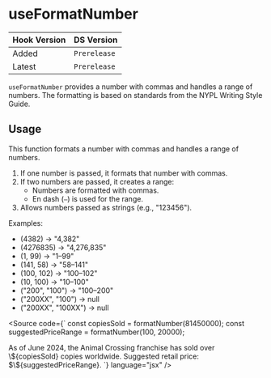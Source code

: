
<Meta title="Hooks/useFormatNumber" />

# useFormatNumber

| Hook Version | DS Version   |
| ------------ | ------------ |
| Added        | `Prerelease` |
| Latest       | `Prerelease` |

`useFormatNumber` provides a number with commas and handles a range of numbers.
The formatting is based on standards from the NYPL Writing Style Guide.

## Usage

This function formats a number with commas and handles a range of numbers.

1. If one number is passed, it formats that number with commas.
2. If two numbers are passed, it creates a range:
   - Numbers are formatted with commas.
   - En dash (`–`) is used for the range.
3. Allows numbers passed as strings (e.g., "123456").

Examples:

- (4382) -> "4,382"
- (4276835) -> "4,276,835"
- (1, 99) -> "1–99"
- (141, 58) -> "58–141"
- (100, 102) -> "100–102"
- (10, 100) -> "10–100"
- ("200", "100") -> "100–200"
- ("200XX", "100") -> null
- ("200XX", "100XX") -> null

<Source
  code={`
const copiesSold = formatNumber(81450000);
const suggestedPriceRange = formatNumber(100, 20000);

<Text>
  As of June 2024, the Animal Crossing franchise has sold over \${copiesSold}
  copies worldwide. Suggested retail price: $\${suggestedPriceRange}.
</Text>
`} language="jsx" />
